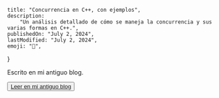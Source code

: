 
	title: "Concurrencia en C++, con ejemplos",
	description:
		"Un análisis detallado de cómo se maneja la concurrencia y sus varias formas en C++.",
	publishedOn: "July 2, 2024",
	lastModified: "July 2, 2024",
	emoji: "🧵",
}

<ArticleHeader title={metadata.title} date={metadata.publishedOn} />

Escrito en mi antiguo blog.

<Button>
	<a href="https://alowlevelbunker.blogspot.com/2024/03/c-concurrency-by-example.html"
		target="_blank"
		rel="noopener noreferrer"
	>
		Leer en mi antiguo blog
	</a>
</Button>